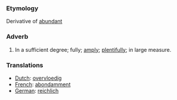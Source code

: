 ===Etymology===
Derivative of [[abundant]]
===Adverb===
#In a sufficient degree; fully; [[amply]]; [[plentifully]]; in large measure.
===Translations===
*[[Dutch]]: [[overvloedig]]
*[[French]]: [[abondamment]]
*[[German]]: [[reichlich]]
